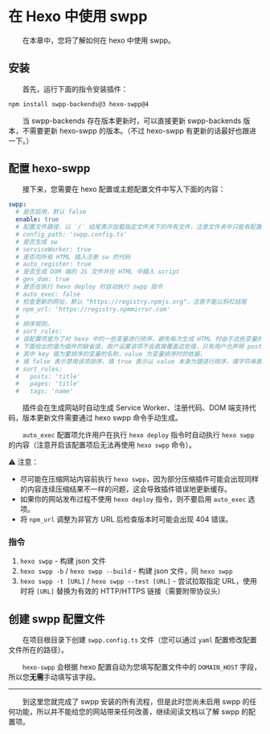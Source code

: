 # 在 Hexo 中使用 swpp

&emsp;&emsp;在本章中，您将了解如何在 hexo 中使用 swpp。

## 安装

&emsp;&emsp;首先，运行下面的指令安装插件：

```bash
npm install swpp-backends@3 hexo-swpp@4
```

&emsp;&emsp;当 swpp-backends 存在版本更新时，可以直接更新 swpp-backends 版本，不需要更新 hexo-swpp 的版本。（不过 hexo-swpp 有更新的话最好也跟进一下。）

## 配置 hexo-swpp

&emsp;&emsp;接下来，您需要在 hexo 配置或主题配置文件中写入下面的内容：

```yaml
swpp:
  # 是否启用，默认 false
  enable: true
  # 配置文件路径，以 `/` 结尾表示加载指定文件夹下的所有文件，注意文件夹中只能有配置文件，不能有其它文件及文件夹
  # config_path: 'swpp.config.ts'
  # 是否生成 sw
  # serviceWorker: true
  # 是否向所有 HTML 插入注册 sw 的代码
  # auto_register: true
  # 是否生成 DOM 端的 JS 文件并在 HTML 中插入 script
  # gen_dom: true
  # 是否在执行 hexo deploy 时自动执行 swpp 指令
  # auto_exec: false
  # 检查更新的网址，默认 "https://registry.npmjs.org"，注意不能以斜杠结尾
  # npm_url: 'https://registry.npmmirror.com'
  #
  # 排序规则。
  # sort_rules:
  # 该配置项是为了对 hexo 中的一些变量进行排序，避免每次生成 HTML 时由于这些变量的顺序变动导致生成结果不完全相同。
  # 下面给出的值为插件的缺省值，用户设置该项不会直接覆盖这些值，只有用户也声明 posts、pages 或 tags 时才会覆盖对应的值。
  # 其中 key 值为要排序的变量的名称，value 为变量排序时的依据，
  # 填 false 表示禁用该项排序，填 true 表示以 value 本身为键进行排序，填字符串表示以 value[tag] 为键进行排序。
  # sort_rules:
  #   posts: 'title'
  #   pages: 'title'
  #   tags: 'name'
```

&emsp;&emsp;插件会在生成网站时自动生成 Service Worker、注册代码、DOM 端支持代码，版本更新文件需要通过 hexo swpp 命令手动生成。

&emsp;&emsp;`auto_exec` 配置项允许用户在执行 `hexo deploy` 指令时自动执行 `hexo swpp` 的内容（注意开启该配置项后无法再使用 `hexo swpp` 命令）。

⚠ 注意：

+ 尽可能在压缩网站内容前执行 `hexo swpp`，因为部分压缩插件可能会出现同样的内容连续压缩结果不一样的问题，这会导致插件错误地更新缓存。
+ 如果你的网站发布过程不使用 `hexo deploy` 指令，则不要启用 `auto_exec` 选项。
+ 将 `npm_url` 调整为非官方 URL 后检查版本时可能会出现 404 错误。

### 指令

1. `hexo swpp` - 构建 json 文件
2. `hexo swpp -b` / `hexo swpp --build` - 构建 json 文件，同 `hexo swpp`
3. `hexo swpp -t [URL]` / `hexo swpp --test [URL]` - 尝试拉取指定 URL，使用时将 `[URL]` 替换为有效的 HTTP/HTTPS 链接（需要附带协议头）

## 创建 swpp 配置文件

&emsp;&emsp;在项目根目录下创建 `swpp.config.ts` 文件（您可以通过 `yaml` 配置修改配置文件所在的路径）。

&emsp;&emsp;`hexo-swpp` 会根据 hexo 配置自动为您填写配置文件中的 `DOMAIN_HOST` 字段，所以您**无需**手动填写该字段。

---

&emsp;&emsp;到这里您就完成了 swpp 安装的所有流程，但是此时您尚未启用 swpp 的任何功能，所以并不能给您的网站带来任何改善，继续阅读文档以了解 swpp 的配置项。
